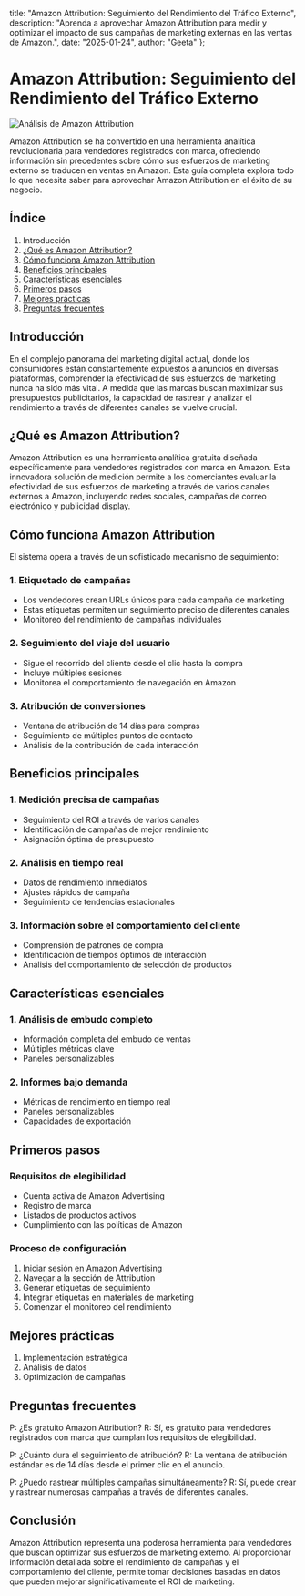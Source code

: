   title: "Amazon Attribution: Seguimiento del Rendimiento del Tráfico Externo",
  description: "Aprenda a aprovechar Amazon Attribution para medir y optimizar el impacto de sus campañas de marketing externas en las ventas de Amazon.",
  date: "2025-01-24",
  author: "Geeta"
};

# Amazon Attribution: Seguimiento del Rendimiento del Tráfico Externo

![Análisis de Amazon Attribution](/images/blog/amazon-attribution.jpeg)

Amazon Attribution se ha convertido en una herramienta analítica revolucionaria para vendedores registrados con marca, ofreciendo información sin precedentes sobre cómo sus esfuerzos de marketing externo se traducen en ventas en Amazon. Esta guía completa explora todo lo que necesita saber para aprovechar Amazon Attribution en el éxito de su negocio.

## Índice

1. Introducción
2. [¿Qué es Amazon Attribution?](#qué-es-amazon-attribution)
3. [Cómo funciona Amazon Attribution](#cómo-funciona-amazon-attribution)
4. [Beneficios principales](#beneficios-principales)
5. [Características esenciales](#características-esenciales)
6. [Primeros pasos](#primeros-pasos)
7. [Mejores prácticas](#mejores-prácticas)
8. [Preguntas frecuentes](#preguntas-frecuentes)

## Introducción

En el complejo panorama del marketing digital actual, donde los consumidores están constantemente expuestos a anuncios en diversas plataformas, comprender la efectividad de sus esfuerzos de marketing nunca ha sido más vital. A medida que las marcas buscan maximizar sus presupuestos publicitarios, la capacidad de rastrear y analizar el rendimiento a través de diferentes canales se vuelve crucial.

## ¿Qué es Amazon Attribution?

Amazon Attribution es una herramienta analítica gratuita diseñada específicamente para vendedores registrados con marca en Amazon. Esta innovadora solución de medición permite a los comerciantes evaluar la efectividad de sus esfuerzos de marketing a través de varios canales externos a Amazon, incluyendo redes sociales, campañas de correo electrónico y publicidad display.

## Cómo funciona Amazon Attribution

El sistema opera a través de un sofisticado mecanismo de seguimiento:

### 1. Etiquetado de campañas
- Los vendedores crean URLs únicos para cada campaña de marketing
- Estas etiquetas permiten un seguimiento preciso de diferentes canales
- Monitoreo del rendimiento de campañas individuales

### 2. Seguimiento del viaje del usuario
- Sigue el recorrido del cliente desde el clic hasta la compra
- Incluye múltiples sesiones
- Monitorea el comportamiento de navegación en Amazon

### 3. Atribución de conversiones
- Ventana de atribución de 14 días para compras
- Seguimiento de múltiples puntos de contacto
- Análisis de la contribución de cada interacción

## Beneficios principales

### 1. Medición precisa de campañas
- Seguimiento del ROI a través de varios canales
- Identificación de campañas de mejor rendimiento
- Asignación óptima de presupuesto

### 2. Análisis en tiempo real
- Datos de rendimiento inmediatos
- Ajustes rápidos de campaña
- Seguimiento de tendencias estacionales

### 3. Información sobre el comportamiento del cliente
- Comprensión de patrones de compra
- Identificación de tiempos óptimos de interacción
- Análisis del comportamiento de selección de productos

## Características esenciales

### 1. Análisis de embudo completo
- Información completa del embudo de ventas
- Múltiples métricas clave
- Paneles personalizables

### 2. Informes bajo demanda
- Métricas de rendimiento en tiempo real
- Paneles personalizables
- Capacidades de exportación

## Primeros pasos

### Requisitos de elegibilidad
- Cuenta activa de Amazon Advertising
- Registro de marca
- Listados de productos activos
- Cumplimiento con las políticas de Amazon

### Proceso de configuración
1. Iniciar sesión en Amazon Advertising
2. Navegar a la sección de Attribution
3. Generar etiquetas de seguimiento
4. Integrar etiquetas en materiales de marketing
5. Comenzar el monitoreo del rendimiento

## Mejores prácticas

1. Implementación estratégica
2. Análisis de datos
3. Optimización de campañas

## Preguntas frecuentes

P: ¿Es gratuito Amazon Attribution?
R: Sí, es gratuito para vendedores registrados con marca que cumplan los requisitos de elegibilidad.

P: ¿Cuánto dura el seguimiento de atribución?
R: La ventana de atribución estándar es de 14 días desde el primer clic en el anuncio.

P: ¿Puedo rastrear múltiples campañas simultáneamente?
R: Sí, puede crear y rastrear numerosas campañas a través de diferentes canales.

## Conclusión

Amazon Attribution representa una poderosa herramienta para vendedores que buscan optimizar sus esfuerzos de marketing externo. Al proporcionar información detallada sobre el rendimiento de campañas y el comportamiento del cliente, permite tomar decisiones basadas en datos que pueden mejorar significativamente el ROI de marketing.
